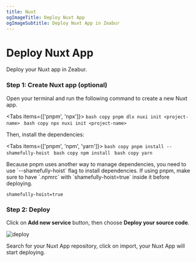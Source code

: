 ```yaml
---
title: Nuxt
ogImageTitle: Deploy Nuxt App
ogImageSubtitle: Deploy Nuxt App in Zeabur
---
```



<WorkingInProgress />

# Deploy Nuxt App

Deploy your Nuxt app in Zeabur.

### Step 1: Create Nuxt app (optional)

Open your terminal and run the following command to create a new Nuxt app.

<Tabs items={['pnpm', 'npx']}>
  <Tab>
    ```bash copy
    pnpm dlx nuxi init <project-name>
    ```
  </Tab>
  <Tab>
    ```bash copy
    npx nuxi init <project-name>
    ```
  </Tab>
</Tabs>

Then, install the dependencies:

<Tabs items={['pnpm', 'npm', 'yarn']}>
  <Tab>
    ```bash copy
    pnpm install --shamefully-hoist
    ```
  </Tab>
  <Tab>
    ```bash copy
    npm install
    ```
  </Tab>
  <Tab>
    ```bash copy
    yarn
    ```
  </Tab>
</Tabs>

<Callout type="info" emoji="ℹ️">
  Because pnpm uses another way to manage dependencies, you need to use `--shamefully-hoist` flag to install dependencies.
  If using pnpm, make sure to have `.npmrc` with `shamefully-hoist=true` inside it before deploying.
</Callout>

````.npmrc filename=".npmrc" copy
shamefully-hoist=true
````

### Step 2: Deploy

Click on **Add new service** button, then choose **Deploy your source code**.

![deploy](/deploy/common/select-service.en-US.png)

Search for your Nuxt App repository, click on import, your Nuxt App will start deploying.
